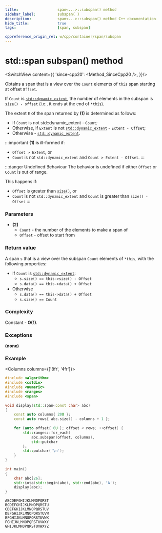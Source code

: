 ```yaml
---
title:					span<...>::subspan() method
sidebar_label:			subspan( )
description:			span<...>::subspan() method C++ documentation
hide_title:				true
tags:					[span, subspan]

cppreference_origin_rel: w/cpp/container/span/subspan
---
```



<!----------------- Codes ---------------------->

<!-- subspan() -->


# std::span subspan() method

<SwitchView content={{
	'since-cpp20': <Method_SinceCpp20 />,
}}/>

Obtains a span that is a view over the `Count` elements of `this` span starting at offset `Offset`.

If `Count` is [`std::dynamic_extent`](#), the number of elements in the subspan is `size() - offset` (i.e., it ends at the end of `*this`).

The extent `E` of the span returned by **(1)** is determined as follows:
 - If `Count` is not std::dynamic_extent -  `Count`;
 - Otherwise, if `Extent` is not [`std::dynamic_extent`](#) -  `Extent - Offset`;
 - Otherwise -  [`std::dynamic_extent`](#).

:::important
**(1)** is <Tooltip title={Term_IllFormed}>ill-formed</Tooltip> if:
 - `Offset > Extent`, or
 - `Count` is not `std::dynamic_extent` and `Count > Extent - Offset`.
:::

:::danger Undefined Behaviour
The <Tooltip title={Term_UndefinedBehaviour}>behavior is undefined</Tooltip> if either `Offset` or `Count` is out of range.

This happens if:
 - `Offset` is greater than [`size()`](size), or
 - `Count` is not `std::dynamic_extent` and `Count` is greater than `size() - Offset`
:::

### Parameters

 - **(2)**
	- `Count` - the number of the elements to make a span of
	- `Offset` - offset to start from

### Return value

A span `s` that is a view over the subspan `Count` elements of `*this`, with the following properties:
 - If `Count` is [`std::dynamic_extent`](#):
	- `s.size() == this->size() - Offset`
	- `s.data() == this->data() + Offset`
 - Otherwise
	- `s.data() == this->data() + Offset`
	- `s.size() == Count`

### Complexity

Constant - **O(1)**.

### Exceptions

**(none)**

### Example

<Columns columns={['8fr', '4fr']}>
<div>

```cpp title='Main.cpp' showLineNumbers
#include <algorithm>
#include <cstdio>
#include <numeric>
#include <ranges>
#include <span>
 
void display(std::span<const char> abc)
{
    const auto columns{ 20U };
    const auto rows{ abc.size() - columns + 1 };
 
    for (auto offset{ 0U }; offset < rows; ++offset) {
        std::ranges::for_each(
            abc.subspan(offset, columns), 
            std::putchar
        );
        std::putchar('\n');
    }
}
 
int main()
{
    char abc[26];
    std::iota(std::begin(abc), std::end(abc), 'A');
    display(abc);
}
```

</div>
<div>

```plaintext title="Output"
ABCDEFGHIJKLMNOPQRST
BCDEFGHIJKLMNOPQRSTU
CDEFGHIJKLMNOPQRSTUV
DEFGHIJKLMNOPQRSTUVW
EFGHIJKLMNOPQRSTUVWX
FGHIJKLMNOPQRSTUVWXY
GHIJKLMNOPQRSTUVWXYZ
```

</div>
</Columns>

